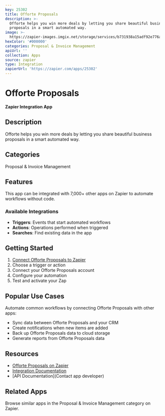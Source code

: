 ```yaml
---
key: 25302
title: Offorte Proposals
description: >-
  Offorte helps you win more deals by letting you share beautiful business
  proposals in a smart automated way.
image: >-
  https://zapier-images.imgix.net/storage/services/b731938a15adf92e776a62a36aa3c789.png?auto=format%2Ccompress&ixlib=python-3.0.0&q=50
hexColor: '#000000'
categories: Proposal & Invoice Management
apiUrl: ''
collection: Apps
source: zapier
type: Integration
zapierUrl: 'https://zapier.com/apps/25302'
---
```

# Offorte Proposals

**Zapier Integration App**

## Description

Offorte helps you win more deals by letting you share beautiful business proposals in a smart automated way.

## Categories

Proposal & Invoice Management

## Features

This app can be integrated with 7,000+ other apps on Zapier to automate workflows without code.

### Available Integrations

- **Triggers**: Events that start automated workflows
- **Actions**: Operations performed when triggered
- **Searches**: Find existing data in the app

## Getting Started

1. [Connect Offorte Proposals to Zapier](https://zapier.com/apps/25302)
2. Choose a trigger or action
3. Connect your Offorte Proposals account
4. Configure your automation
5. Test and activate your Zap

## Popular Use Cases

Automate common workflows by connecting Offorte Proposals with other apps:

- Sync data between Offorte Proposals and your CRM
- Create notifications when new items are added
- Back up Offorte Proposals data to cloud storage
- Generate reports from Offorte Proposals data

## Resources

- [Offorte Proposals on Zapier](https://zapier.com/apps/25302)
- [Integration Documentation](https://zapier.com/apps/25302/integrations)
- [API Documentation](Contact app developer)

## Related Apps

Browse similar apps in the Proposal & Invoice Management category on Zapier.
